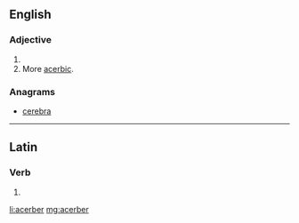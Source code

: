 ==English==

===Adjective===
{{head|en}}

# {{en-comparative of|acerb}}
# More [[acerbic]].

===Anagrams===
* [[cerebra#English|cerebra]]

----

==Latin==

===Verb===
{{la-verb-form|acerber}}

# {{conjugation of|acerbō||1|s|pres|pass|sub|lang=la}}

[[li:acerber]]
[[mg:acerber]]